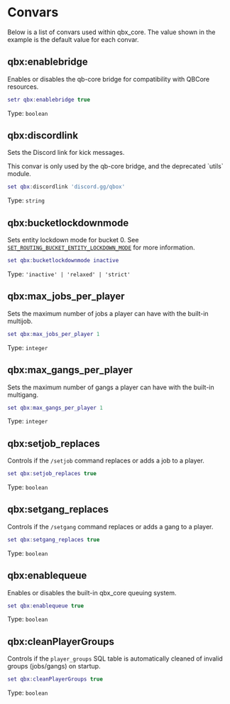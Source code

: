 
# Convars

Below is a list of convars used within qbx_core.
The value shown in the example is the default value for each convar.

## qbx:enablebridge

Enables or disables the qb-core bridge for compatibility with QBCore resources.

```lua
setr qbx:enablebridge true
```

Type: `boolean`

## qbx:discordlink

Sets the Discord link for kick messages.

<Callout type='warning'>
  This convar is only used by the qb-core bridge, and the deprecated `utils` module.
</Callout>

```lua
set qbx:discordlink 'discord.gg/qbox'
```

Type: `string`

## qbx:bucketlockdownmode

Sets entity lockdown mode for bucket 0.
See [`SET_ROUTING_BUCKET_ENTITY_LOCKDOWN_MODE`](https://docs.fivem.net/natives/?_0xA0F2201F) for more information.

```lua
set qbx:bucketlockdownmode inactive
```

Type: `'inactive' | 'relaxed' | 'strict'`

## qbx:max_jobs_per_player

Sets the maximum number of jobs a player can have with the built-in multijob.

```lua
set qbx:max_jobs_per_player 1
```

Type: `integer`

## qbx:max_gangs_per_player

Sets the maximum number of gangs a player can have with the built-in multigang.

```lua
set qbx:max_gangs_per_player 1
```

Type: `integer`

## qbx:setjob_replaces

Controls if the `/setjob` command replaces or adds a job to a player.

```lua
set qbx:setjob_replaces true
```

Type: `boolean`

## qbx:setgang_replaces

Controls if the `/setgang` command replaces or adds a gang to a player.

```lua
set qbx:setgang_replaces true
```

Type: `boolean`

## qbx:enablequeue

Enables or disables the built-in qbx_core queuing system.

```lua
set qbx:enablequeue true
```

Type: `boolean`

## qbx:cleanPlayerGroups

Controls if the `player_groups` SQL table is automatically cleaned of invalid groups (jobs/gangs) on startup.

```lua
set qbx:cleanPlayerGroups true
```

Type: `boolean`
